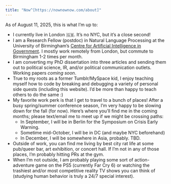 ```yaml
---
title: "Now^[https://nownownow.com/about]"
---
```


As of August 11, 2025, this is what I'm up to: 

- I currently live in London 🇬🇧. It's no NYC, but it's a close second! 
- I am a Research Fellow (postdoc) in Natural Language Processing at the University of Birmingham's [Centre for Artificial Intelligence in Government](https://www.birmingham.ac.uk/research/centre-for-artificial-intelligence-in-government). I mostly work remotely from London, but commute to Birmingham 1-2 times per month. 
- I am converting my PhD dissertation into three articles and sending them out to political science, IR, and/or political communication outlets. Working papers _coming soon_. 
- True to my roots as a former Tumblr/MySpace kid, I enjoy teaching myself how to code by breaking and debugging a variety of personal side quests (including this website). I'd be more than happy to teach others to do the same :) 
- My favorite work perk is that I get to travel to a bunch of places! After a busy spring/summer conference season, I'm very happy to be slowing down for the fall (for now). Here's where you'll find me in the coming months; please text/email me to meet up if we might be crossing paths: 
    - In September, I will be in Berlin for the Symposium on Crisis Early Warning. 
    - Sometime mid-October, I will be in DC (and maybe NYC beforehand)
    - In December, I will be somewhere in Asia, probably. TBD. 
- Outside of work, you can find me living by best city rat life at some pub/queer bar, art exhibition, or concert hall. If I'm not in any of those places, I'm probably hitting PRs at the gym. 
- When I'm not outside, I am probably playing some sort of action-adventure game on the PS5 (currently Far Cry 6) or watching the trashiest and/or most competitive reality TV shows you can think of (studying human behavior is truly a 24/7 special interest). 